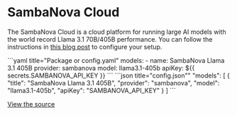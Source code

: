 
# SambaNova Cloud

The SambaNova Cloud is a cloud platform for running large AI models with the world record Llama 3.1 70B/405B performance. You can follow the instructions in [this blog post](https://sambanova.ai/blog/accelerating-coding-with-sambanova-cloud?ref=blog.continue.dev) to configure your setup.

<Tabs groupId="config-example">
  <TabItem value="yaml" label="YAML">
  ```yaml title="Package or config.yaml"
  models:
    - name: SambaNova Llama 3.1 405B
      provider: sambanova
      model: llama3.1-405b
      apiKey: ${{ secrets.SAMBANOVA_API_KEY }} 
  ```
  </TabItem>
  <TabItem value="json" label="JSON">
  ```json title="config.json""
    "models": [
      {
        "title": "SambaNova Llama 3.1 405B",
        "provider": "sambanova",
        "model": "llama3.1-405b",
        "apiKey": "SAMBANOVA_API_KEY"
      }
    ]
  ```
  </TabItem>
</Tabs>

[View the source](https://github.com/continuedev/continue/blob/main/core/llm/llms/SambaNova.ts)
